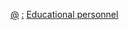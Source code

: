 {{Commons category|Educators by country}}
{{Categories by country|nocat}}

[[Category:教育人物|@]]
[[Category:各国教育|:]]
[[Category:各國職業人物|Educational personnel]]